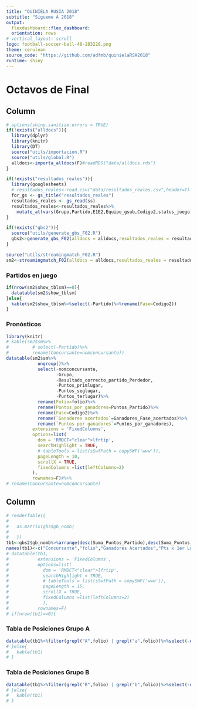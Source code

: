 ```yaml
---
title: "QUINIELA RUSIA 2018"
subtitle: "Sígueme A 2018"
output: 
  flexdashboard::flex_dashboard:
  orientation: rows
# vertical_layout: scroll
logo: football-soccer-ball-48-183228.png
theme: cerulean
source_code: "https://github.com/adfmb/quinielaRSA2018"
runtime: shiny
---
```

  
Octavos de Final {data-orientation=columns data-navmenu="Resultados del día"}
=======================================================================
  
Column  {data-width=800}
-------------------------------------
  
```r
# options(shiny.sanitize.errors = TRUE)
if(!exists("alldocs")){
  library(dplyr)
  library(knitr)
  library(DT)
  source("utils/importacion.R")
  source("utils/global.R")
  alldocs<-importa_alldocs(F)#readRDS("data/alldocs.rds")
}

if(!exists("resultados_reales")){
  library(googlesheets)
  # resultados_reales<-read.csv("data/resultados_reales.csv",header=T)
  for_gs <- gs_title("resultados_reales")
  resultados_reales <- gs_read(ss)
  resultados_reales<-resultados_reales%>%
    mutate_at(vars(Grupo,Partido,E1E2,Equipo_gsub,Codigo2,status_juego),.funs = funs(as.character))
}

```

```r
if(!exists("gbs2")){
  source("utils/generate_gbs_F02.R")
  gbs2<-generate_gbs_F02(alldocs = alldocs,resultados_reales = resultados_reales)
}

```

```r
source("utils/streamingmatch_F02.R")
sm2<-streamingmatch_F02(alldocs = alldocs,resultados_reales = resultados_reales,fase="Octavos")

```


### Partidos en juego {data-height=400}
```r
if(nrow(sm2$show_tblsm)==0){
  datatable(sm2$show_tblsm)
}else{
  kable(sm2$show_tblsm%>%select(-Partido)%>%rename(Fase=Codigo2))
}
```

### Pronósticos {data-height=800}
```r
library(knitr)
# kable(sm2$sm%>%
#         # select(-Partido)%>%
#         rename(Concursante=nomconcursante))
datatable(sm2$sm%>%
            ungroup()%>%
            select(-nomconcursante,
                   -Grupo,
                   -Resultado_correcto_partido_Perdedor,
                   -Puntos_primlugar,
                   -Puntos_seglugar,
                   -Puntos_terlugar)%>%
            rename(Folio=folio)%>%
            rename(Puntos_por_ganadores=Puntos_Partido)%>%
            rename(Fase=Codigo2)%>%
            rename(`Ganadores acertados`=Ganadores_Fase_acertados)%>%
            rename(`Puntos por ganadores`=Puntos_por_ganadores),
          extensions = 'FixedColumns',
          options=list(
            dom = 'RMDCT<"clear">lfrtip',
            searchHighlight = TRUE,
            # tableTools = list(sSwfPath = copySWF('www')),
            pageLength = 10,
            scrollX = TRUE,
            fixedColumns =list(leftColumns=2)
          ),
          rownames=F)#%>%
# rename(Concursante=nomconcursante)
```

Column {data-width=400 .tabset .tabset-fade}
-------------------------------------
  
```r
# renderTable({
#   
#   as.matrix(gbs$gb_nomb)
#   
#   })
tb1<-gbs2$gb_nomb%>%arrange(desc(Suma_Puntos_Partido),desc(Suma_Puntos_1erL),desc(Suma_Puntos_2doL),desc(Suma_Puntos_3erL))%>%ungroup()
names(tb1)<-c("Concursante","folio","Ganadores Acertados","Pts x 1er Lugar","Pts x 2do Lugar","Pts x 3er Lugar","Pts Fase Eliminación")
# datatable(tb1,
#           extensions = 'FixedColumns',
#           options=list(
#             dom = 'RMDCT<"clear">lfrtip',
#             searchHighlight = TRUE,
#             # tableTools = list(sSwfPath = copySWF('www')),
#             pageLength = 15,
#             scrollX = TRUE,
#             fixedColumns =list(leftColumns=2)
#             ),
#           rownames=F)
# if(nrow(tb1)==0){
```

### Tabla de Posiciones Grupo A
```r
datatable(tb1%>%filter(grepl("A",folio) | grepl("a",folio))%>%select(-one_of(c("Pts x 1er Lugar","Pts x 2do Lugar","Pts x 3er Lugar"))))
# }else{
#   kable(tb1)
# }
```

### Tabla de Posiciones Grupo B
```r
datatable(tb1%>%filter(grepl("B",folio) | grepl("b",folio))%>%select(-one_of(c("Pts x 1er Lugar","Pts x 2do Lugar","Pts x 3er Lugar"))))
# }else{
#   kable(tb1)
# }
```
